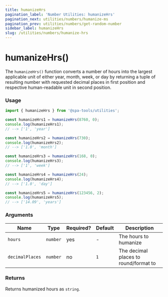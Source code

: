 ```yaml
---
title: humanizeHrs
pagination_label: 'Number Utilities: humanizeHrs'
pagination_next: utilities/numbers/humanize-ms
pagination_prev: utilities/numbers/get-random-number
sidebar_label: humanizeHrs
slug: /utilities/numbers/humanize-hrs
---
```



<PackageCaption packageName='@spa-tools/utilities' />

# humanizeHrs()

The `humanizeHrs()` function converts a number of hours into the largest applicable
unit of either year, month, week, or day by returning a tuple of resulting number
with requested decimal places in first position and respective human-readable unit
in second position.

### Usage

```ts
import { humanizeHrs } from '@spa-tools/utilities';

const humanizeHrs1 = humanizeHrs(8760, 0);
console.log(humanizeHrs1);
// --> ['1', 'year']

const humanizeHrs2 = humanizeHrs(730);
console.log(humanizeHrs2);
// --> ['1.0', 'month']

const humanizeHrs3 = humanizeHrs(168, 0);
console.log(humanizeHrs3);
// --> ['1', 'week']

const humanizeHrs4 = humanizeHrs(24);
console.log(humanizeHrs4);
// --> ['1.0', 'day']

const humanizeHrs5 = humanizeHrs(123456, 2);
console.log(humanizeHrs5);
// --> ['14.09', 'years']
```

### Arguments

| Name            | Type     | Required? | Default | Description                           |
| --------------- | -------- | --------- | ------- | ------------------------------------- |
| `hours`         | `number` | yes       | -       | The hours to humanize                 |
| `decimalPlaces` | `number` | no        | `1`     | The decimal places to round/format to |

### Returns

Returns humanized hours as `string`.
